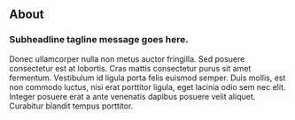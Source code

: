 ## About

### Subheadline tagline message goes here.

Donec ullamcorper nulla non metus auctor fringilla. Sed posuere consectetur est at lobortis. Cras mattis consectetur purus sit amet fermentum. Vestibulum id ligula porta felis euismod semper. Duis mollis, est non commodo luctus, nisi erat porttitor ligula, eget lacinia odio sem nec elit. Integer posuere erat a ante venenatis dapibus posuere velit aliquet. Curabitur blandit tempus porttitor.

